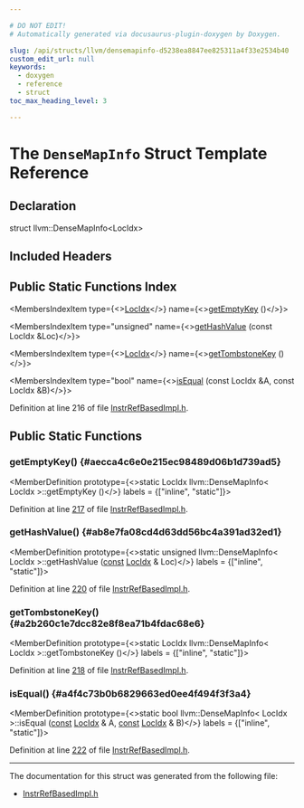 ```yaml
---

# DO NOT EDIT!
# Automatically generated via docusaurus-plugin-doxygen by Doxygen.

slug: /api/structs/llvm/densemapinfo-d5238ea8847ee825311a4f33e2534b40
custom_edit_url: null
keywords:
  - doxygen
  - reference
  - struct
toc_max_heading_level: 3

---
```





# The `DenseMapInfo` Struct Template Reference

<DoxygenPage pluginConfig={pluginConfig}>



## Declaration

<CodeBlock>struct llvm::DenseMapInfo&lt;LocIdx&gt;</CodeBlock>

## Included Headers

<IncludesList>
<IncludesListItem
  filePath="CodeGen/LiveDebugValues/InstrRefBasedImpl.h"
  permalink="/docs/api/files/lib/lib/codegen/lib/codegen/livedebugvalues/instrrefbasedimpl-h"
  isLocal="true" />
</IncludesList>

## Public Static Functions Index

<MembersIndex>

<MembersIndexItem
  type={<><a href="/docs/api/classes/livedebugvalues/locidx">LocIdx</a></>}
  name={<><a href="#aecca4c6e0e215ec98489d06b1d739ad5">getEmptyKey</a> ()</>}>
</MembersIndexItem>

<MembersIndexItem
  type="unsigned"
  name={<><a href="#ab8e7fa08cd4d63dd56bc4a391ad32ed1">getHashValue</a> (const LocIdx &amp;Loc)</>}>
</MembersIndexItem>

<MembersIndexItem
  type={<><a href="/docs/api/classes/livedebugvalues/locidx">LocIdx</a></>}
  name={<><a href="#a2b260c1e7dcc82e8f8ea71b4fdac68e6">getTombstoneKey</a> ()</>}>
</MembersIndexItem>

<MembersIndexItem
  type="bool"
  name={<><a href="#a4f4c73b0b6829663ed0ee4f494f3f3a4">isEqual</a> (const LocIdx &amp;A, const LocIdx &amp;B)</>}>
</MembersIndexItem>

</MembersIndex>


Definition at line 216 of file <a href="/docs/api/files/lib/lib/codegen/lib/codegen/livedebugvalues/instrrefbasedimpl-h">InstrRefBasedImpl.h</a>.

<SectionDefinition>

## Public Static Functions

### getEmptyKey() {#aecca4c6e0e215ec98489d06b1d739ad5}

<MemberDefinition
  prototype={<>static LocIdx llvm::DenseMapInfo&lt; LocIdx &gt;::getEmptyKey ()</>}
  labels = {["inline", "static"]}>

Definition at line <a href="/docs/api/files/lib/lib/codegen/lib/codegen/livedebugvalues/instrrefbasedimpl-h/#l00217">217</a> of file <a href="/docs/api/files/lib/lib/codegen/lib/codegen/livedebugvalues/instrrefbasedimpl-h">InstrRefBasedImpl.h</a>.
</MemberDefinition>

### getHashValue() {#ab8e7fa08cd4d63dd56bc4a391ad32ed1}

<MemberDefinition
  prototype={<>static unsigned llvm::DenseMapInfo&lt; LocIdx &gt;::getHashValue (<a href="/docs/api/files/lib/lib/target/lib/target/aarch64/aarch64promoteconstant-cpp/#a90f8350fecae261c25be85d38b451bff">const</a> <a href="/docs/api/classes/livedebugvalues/locidx">LocIdx</a> &amp; Loc)</>}
  labels = {["inline", "static"]}>

Definition at line <a href="/docs/api/files/lib/lib/codegen/lib/codegen/livedebugvalues/instrrefbasedimpl-h/#l00220">220</a> of file <a href="/docs/api/files/lib/lib/codegen/lib/codegen/livedebugvalues/instrrefbasedimpl-h">InstrRefBasedImpl.h</a>.
</MemberDefinition>

### getTombstoneKey() {#a2b260c1e7dcc82e8f8ea71b4fdac68e6}

<MemberDefinition
  prototype={<>static LocIdx llvm::DenseMapInfo&lt; LocIdx &gt;::getTombstoneKey ()</>}
  labels = {["inline", "static"]}>

Definition at line <a href="/docs/api/files/lib/lib/codegen/lib/codegen/livedebugvalues/instrrefbasedimpl-h/#l00218">218</a> of file <a href="/docs/api/files/lib/lib/codegen/lib/codegen/livedebugvalues/instrrefbasedimpl-h">InstrRefBasedImpl.h</a>.
</MemberDefinition>

### isEqual() {#a4f4c73b0b6829663ed0ee4f494f3f3a4}

<MemberDefinition
  prototype={<>static bool llvm::DenseMapInfo&lt; LocIdx &gt;::isEqual (<a href="/docs/api/files/lib/lib/target/lib/target/aarch64/aarch64promoteconstant-cpp/#a90f8350fecae261c25be85d38b451bff">const</a> <a href="/docs/api/classes/livedebugvalues/locidx">LocIdx</a> &amp; A, <a href="/docs/api/files/lib/lib/target/lib/target/aarch64/aarch64promoteconstant-cpp/#a90f8350fecae261c25be85d38b451bff">const</a> <a href="/docs/api/classes/livedebugvalues/locidx">LocIdx</a> &amp; B)</>}
  labels = {["inline", "static"]}>

Definition at line <a href="/docs/api/files/lib/lib/codegen/lib/codegen/livedebugvalues/instrrefbasedimpl-h/#l00222">222</a> of file <a href="/docs/api/files/lib/lib/codegen/lib/codegen/livedebugvalues/instrrefbasedimpl-h">InstrRefBasedImpl.h</a>.
</MemberDefinition>

</SectionDefinition>

<hr/>

The documentation for this struct was generated from the following file:

<ul>
<li><a href="/docs/api/files/lib/lib/codegen/lib/codegen/livedebugvalues/instrrefbasedimpl-h">InstrRefBasedImpl.h</a></li>
</ul>

</DoxygenPage>
